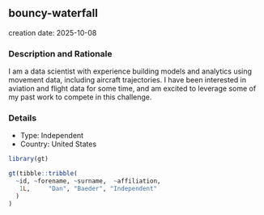 
## bouncy-waterfall
creation date: 2025-10-08


### Description and Rationale

I am a data scientist with experience building models and analytics using movement data, including aircraft trajectories. I have been interested in aviation and flight data for some time, and am excited to leverage some of my past work to compete in this challenge.

### Details

* Type: Independent
* Country: United States

```r
library(gt)

gt(tibble::tribble(
  ~id, ~forename, ~surname,  ~affiliation,
   1L,     "Dan", "Baeder", "Independent"
  )
)
```
